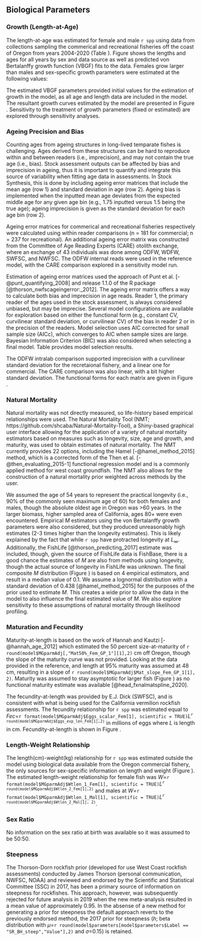 ## Biological Parameters

### Growth (Length-at-Age)

The length-at-age was estimated for female and male `r spp` using data from collections sampling the commerical and recreational fisheries off the coast of Oregon from years 2004-2020 (Table \ref{tab:OR_vermilion_agesamples}). Figure \ref{fig:len-age-data} shows the lengths and ages for all years by sex and data source as well as predicted von Bertalanffy growth function (VBGF) fits to the data. Females grow larger than males and sex-specific growth parameters were estimated at the following values:

\begin{centering}

Females $L_{\infty}$ = `r round(model$MGparmAdj$L_at_Amax_Fem_GP_1[1], 1)` cm; $k$ = `r round(model$MGparmAdj$VonBert_K_Fem_GP_1[1], 3)`; $t_0$ = `r round(model$Growth_Parameters[1,10], 2)`

Males $L_{\infty}$ = `r round(model$MGparmAdj$L_at_Amax_Mal_GP_1[1], 1)` cm; $k$ = `r round(model$MGparmAdj$VonBert_K_Mal_GP_1[1], 3)`; $t_0$ = `r round(model$Growth_Parameters[2,10], 2)`

\end{centering}

\vspace{0.5cm}

The estimated VBGF parameters provided initial values for the estimation of growth in the model, as all age and length data are included in the model. The resultant growth curves estimated by the model are presented in Figure \ref{fig:len-age-ss}. Sensitivity to the treatment of growth parameters (fixed or estimated) are explored through sensitivity analyses.


### Ageing Precision and Bias
Counting ages from ageing structures in long-lived temparate fishes is challenging. Ages derived from these structures can be hard to reproduce within and between readers (i.e., imprecision), and may not contain the true age (i.e., bias). Stock assessment outputs can be affected by bias and imprecision in ageing, thus it is important to quantify and integrate this source of variability when fitting age data in assessments. In Stock Synthesis, this is done by including ageing error matrices that include the mean age (row 1) and standard deviation in age (row 2). Ageing bias is implemented when the inputted mean age deviates from the expected middle age for any given age bin (e.g., 1.75 inputted versus 1.5 being the true age); ageing imprecision is given as the standard deviation for each age bin (row 2).

Ageing error matrices for commerical and recreational fisheries respectively were calculated using within reader comparisons (n = 181 for commercial; n = 237  for recreational). An additional ageing error matrix was constructed from the Committee of Age Reading Experts (CARE) otolith exchange, where an exchange of 43 individuals was done among ODFW, WDFW, SWFSC, and NWFSC. The ODFW internal reads were used in the reference model, with the CARE comparison explored in a sensitivity model run.

Estimation of ageing error matrices used the approach of Punt et al. [-@punt_quantifying_2008] and release 1.1.0 of the R package \href{https://github.com/nwfsc-assess/nwfscAgeingError}{nwfscAgeingError} [@thorson_nwfscageingerror:_2012]. The ageing error matrix offers a way to calculate both bias and imprecision in age reads. Reader 1, the primary reader of the ages used in the stock assessment, is always considered unbiased, but may be imprecise. Several model configurations are available for exploration based on either the functional form (e.g., constant CV, curvilinear standard deviation, or curvilinear CV) of the bias in reader 2 or in the precision of the readers. Model selection uses AIC corrected for small sample size (AICc), which converges to AIC when sample sizes are large. Bayesian Information Criterion (BIC) was also considered when selecting a final model. Table \ref{tab:ageing_error_mods} provides model selection results.

The ODFW intralab comparison supported imprecision with a curvilinear standard deviation for the recretaional fishery, and a linear one for commercial. The CARE comparison was also linear, with a bit higher standard deviation. The functional forms for each matrix are given in Figure \ref{fig:age-error}.


### Natural Mortality

Natural mortality was not directly measured, so life-history based empirical relationships were used. The Natural Mortality Tool (NMT; https://github.com/shcaba/Natural-Mortality-Tool), a Shiny-based graphical user interface allowing for the application of a variety of natural mortality estimators based on measures such as longevity, size, age and growth, and maturity, was used to obtain estimates of natural mortality. The NMT currently provides 22 options, including the Hamel [-@hamel_method_2015] method, which is a corrected form of the Then et al. [-@then_evaluating_2015-1] functional regression model and is a commonly applied method for west coast groundfish. The NMT also allows for the construction of a natural mortality prior weighted across methods by the user. 

We assumed the age of 54 years to represent the practical longevity (i.e., 90% of the commonly seen maximum age of 60) for both females and males, though the absolute oldest age in Oregon was >60 years. In the larger biomass, higher sampled area of California, ages 80+ were even encountered. Empirical $M$ estimators using the von Bertalanffy growth parameters were also considered, but they produced unreasonably high estimates (2-3 times higher than the longevity estimates). This is likely explained by the fact that while `r spp` have protracted longevity at $L_{\infty}$. Additionally, the FishLife [@thorson_predicting_2017] estimate was included, though, given the source of FishLife data is FishBase, there is a good chance the estimates of $M$ are also from methods using longevity, though the actual source of longevity in FishLife was unknown. The final composite $M$ distribution (Figure \ref{fig:M_composite_dists}) is based on 4 empirical estimators, and result in a median value of 0.1. We assume a lognormal distribution with a standard deviation of 0.438 [@hamel_method_2015] for the purposes of the prior used to estimate $M$. This creates a wide prior to allow the data in the model to also influence the final estimated value of $M$. We also explore sensitivity to these assumptions of natural mortality through likelihood profiling.


### Maturation and Fecundity

Maturity-at-length is based on the work of Hannah and Kautzi [-@hannah_age_2012] which estimated the 50 percent size-at-maturity of `r round(model$MGparmAdj[,"Mat50%_Fem_GP_1"][1],2)` cm off Oregon, though the slope of the maturity curve was not provided. Looking at the data provided in the reference, and length at 95% maturity was assumed at 48 cm, resulting in a slope of `r round(model$MGparmAdj$Mat_slope_Fem_GP_1[1], 2)`. Maturity was assumed to stay asymptotic for larger fish (Figure \ref{fig:maturity}) as no functional maturity estimate was available [@head_fxnalmatspline_2020]. 

The fecundity-at-length was provided by E.J. Dick (SWFSC), and is consistent with what is being used for the California vermilion rockfish assessments. The fecundity relationship for `r spp` was estimated equal to $Fec$=`r format(model$MGparmAdj$Eggs_scalar_Fem[1], scientific = TRUE)`$L$^`r round(model$MGparmAdj$Eggs_exp_len_Fem[1],2)`^ in millions of eggs where $L$ is length in cm. Fecundity-at-length is shown in Figure \ref{fig:fecundity}.


### Length-Weight Relationship

The length(cm)-weight(kg) relationship for `r spp` was estimated outside the model using biological data available from the Oregon commercial fishery, the only sources for sex-specific information on length and weight (Figure \ref{fig:len-weight-fit}). The estimated length-weight relationship for female fish was $W$=`r format(model$MGparmAdj$Wtlen_1_Fem[1], scientific = TRUE)`$L$^`r round(model$MGparmAdj$Wtlen_2_Fem[1],2)`^ and males at $W$=`r format(model$MGparmAdj$Wtlen_1_Mal[1], scientific = TRUE)`$L$^`r round(model$MGparmAdj$Wtlen_2_Mal[1], 2)`^.


### Sex Ratio

No information on the sex ratio at birth was available so it was assumed to be 50:50. 


### Steepness

The Thorson-Dorn rockfish prior (developed for use West Coast rockfish assessments) conducted by James Thorson (personal communication, NWFSC, NOAA) and reviewed and endorsed by the Scientific and Statistical Committee (SSC) in 2017, has been a primary source of information on steepness for rockfishes. This approach, however, was subsequently rejected for future analysis in 2019 when the new meta-analysis resulted in a mean value of approximately 0.95. In the absense of a new method for generating a prior for steepness the default approach reverts to the previously endorsed method, the 2017 prior for steepness ($h$; beta distribution with $\mu$=`r round(model$parameters[model$parameters$Label == "SR_BH_steep","Value"],2)` and $\sigma$=0.15) is retained.  
